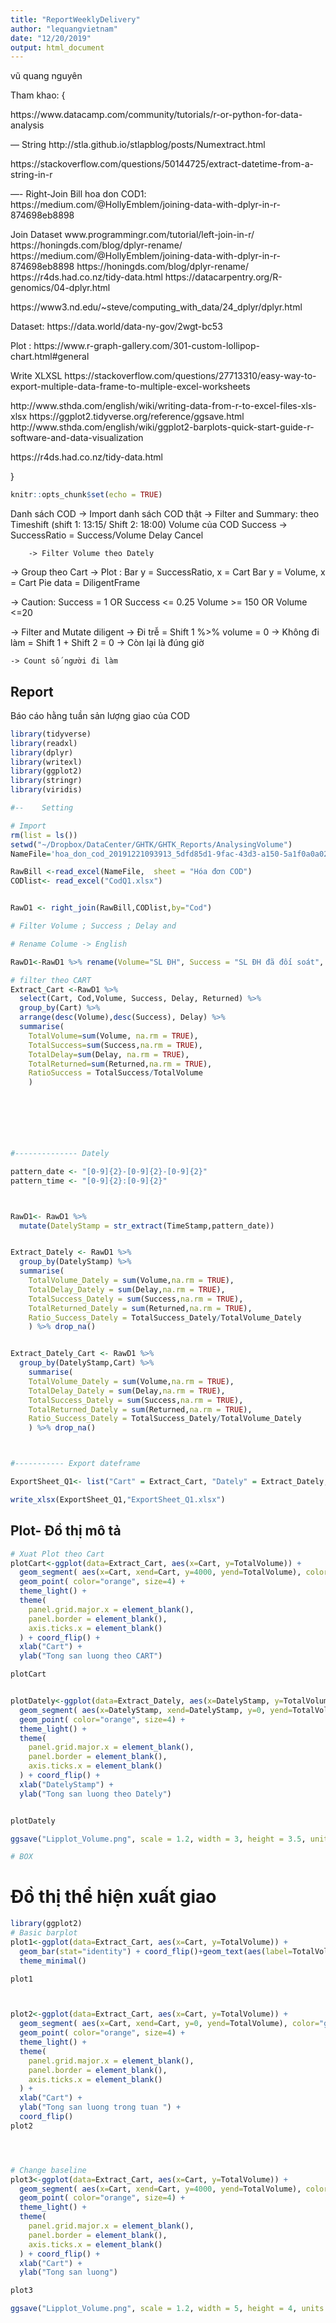 ---
title: "ReportWeeklyDelivery"
author: "lequangvietnam"
date: "12/20/2019"
output: html_document
---

vũ quang nguyên

Tham khao:
{

https://www.datacamp.com/community/tutorials/r-or-python-for-data-analysis

--- String
http://stla.github.io/stlapblog/posts/Numextract.html

https://stackoverflow.com/questions/50144725/extract-datetime-from-a-string-in-r


---- Right-Join Bill hoa don COD1: https://medium.com/@HollyEmblem/joining-data-with-dplyr-in-r-874698eb8898


Join Dataset
www.programmingr.com/tutorial/left-join-in-r/
https://honingds.com/blog/dplyr-rename/
https://medium.com/@HollyEmblem/joining-data-with-dplyr-in-r-874698eb8898
https://honingds.com/blog/dplyr-rename/
https://r4ds.had.co.nz/tidy-data.html
https://datacarpentry.org/R-genomics/04-dplyr.html

https://www3.nd.edu/~steve/computing_with_data/24_dplyr/dplyr.html


Dataset:
https://data.world/data-ny-gov/2wgt-bc53

Plot :
https://www.r-graph-gallery.com/301-custom-lollipop-chart.html#general

Write XLXSL https://stackoverflow.com/questions/27713310/easy-way-to-export-multiple-data-frame-to-multiple-excel-worksheets

http://www.sthda.com/english/wiki/writing-data-from-r-to-excel-files-xls-xlsx
https://ggplot2.tidyverse.org/reference/ggsave.html
http://www.sthda.com/english/wiki/ggplot2-barplots-quick-start-guide-r-software-and-data-visualization

https://r4ds.had.co.nz/tidy-data.html


}

```{r setup, include=FALSE}
knitr::opts_chunk$set(echo = TRUE)
```


Danh sách COD -> Import danh sách COD thật
-> Filter and Summary: theo Timeshift (shift 1: 13:15/ Shift 2: 18:00)
	Volume của COD
	Success -> SuccessRatio = Success/Volume
	Delay
	Cancel

		-> Filter Volume theo Dately

-> Group theo Cart
-> Plot :
	Bar	y = SuccessRatio, x = Cart
	Bar	y = Volume, x = Cart
	Pie 	data = DiligentFrame




-> Caution:
	Success = 1 OR	Success <= 0.25
	Volume >= 150 OR Volume <=20

	

-> Filter and Mutate diligent
	-> Đi trễ = Shift 1 %>% volume  = 0
	-> Không đi làm = Shift 1 + Shift 2 = 0 
	-> Còn lại là đúng giờ
	
	-> Count số người đi làm
	
## Report

Báo cáo hằng tuần sản lượng giao của COD

```{r cars}


library(tidyverse)         
library(readxl)
library(dplyr)
library(writexl)
library(ggplot2)
library(stringr)
library(viridis)

#--    Setting

# Import
rm(list = ls())
setwd("~/Dropbox/DataCenter/GHTK/GHTK_Reports/AnalysingVolume")
NameFile='hoa_don_cod_20191221093913_5dfd85d1-9fac-43d3-a150-5a1f0a0a026e.xlsx'

RawBill <-read_excel(NameFile,  sheet = "Hóa đơn COD")
CODlist<- read_excel("CodQ1.xlsx")


RawD1 <- right_join(RawBill,CODlist,by="Cod")

# Filter Volume ; Success ; Delay and 

# Rename Colume -> English

RawD1<-RawD1 %>% rename(Volume="SL ĐH", Success = "SL ĐH đã đối soát", Delay="SL ĐH delay", Returned="SL ĐH đã trả", TimeStamp="TG tạo", Money = "Tổng tiền thu") 

# filter theo CART
Extract_Cart <-RawD1 %>% 
  select(Cart, Cod,Volume, Success, Delay, Returned) %>% 
  group_by(Cart) %>%
  arrange(desc(Volume),desc(Success), Delay) %>% 
  summarise(
    TotalVolume=sum(Volume, na.rm = TRUE), 
    TotalSuccess=sum(Success,na.rm = TRUE), 
    TotalDelay=sum(Delay, na.rm = TRUE), 
    TotalReturned=sum(Returned,na.rm = TRUE),
    RatioSuccess = TotalSuccess/TotalVolume 
    )
  






#-------------- Dately

pattern_date <- "[0-9]{2}-[0-9]{2}-[0-9]{2}"
pattern_time <- "[0-9]{2}:[0-9]{2}"



RawD1<- RawD1 %>% 
  mutate(DatelyStamp = str_extract(TimeStamp,pattern_date))


Extract_Dately <- RawD1 %>% 
  group_by(DatelyStamp) %>% 
  summarise(
    TotalVolume_Dately = sum(Volume,na.rm = TRUE),
    TotalDelay_Dately = sum(Delay,na.rm = TRUE),
    TotalSuccess_Dately = sum(Success,na.rm = TRUE),
    TotalReturned_Dately = sum(Returned,na.rm = TRUE),
    Ratio_Success_Dately = TotalSuccess_Dately/TotalVolume_Dately    
    ) %>% drop_na()


Extract_Dately_Cart <- RawD1 %>% 
  group_by(DatelyStamp,Cart) %>% 
    summarise(
    TotalVolume_Dately = sum(Volume,na.rm = TRUE),
    TotalDelay_Dately = sum(Delay,na.rm = TRUE),
    TotalSuccess_Dately = sum(Success,na.rm = TRUE),
    TotalReturned_Dately = sum(Returned,na.rm = TRUE),
    Ratio_Success_Dately = TotalSuccess_Dately/TotalVolume_Dately    
    ) %>% drop_na()



#----------- Export dateframe

ExportSheet_Q1<- list("Cart" = Extract_Cart, "Dately" = Extract_Dately, "DatelyCart"= Extract_Dately_Cart  )

write_xlsx(ExportSheet_Q1,"ExportSheet_Q1.xlsx")

```





## Plot- Đồ thị mô tả
```{r pressure, echo=FALSE}


# Xuat Plot theo Cart
plotCart<-ggplot(data=Extract_Cart, aes(x=Cart, y=TotalVolume)) +
  geom_segment( aes(x=Cart, xend=Cart, y=4000, yend=TotalVolume), color="grey") +
  geom_point( color="orange", size=4) +
  theme_light() +
  theme(
    panel.grid.major.x = element_blank(),
    panel.border = element_blank(),
    axis.ticks.x = element_blank()
  ) + coord_flip() + 
  xlab("Cart") +
  ylab("Tong san luong theo CART")

plotCart


plotDately<-ggplot(data=Extract_Dately, aes(x=DatelyStamp, y=TotalVolume_Dately)) +
  geom_segment( aes(x=DatelyStamp, xend=DatelyStamp, y=0, yend=TotalVolume_Dately), color="grey") +
  geom_point( color="orange", size=4) +
  theme_light() +
  theme(
    panel.grid.major.x = element_blank(),
    panel.border = element_blank(),
    axis.ticks.x = element_blank()
  ) + coord_flip() + 
  xlab("DatelyStamp") +
  ylab("Tong san luong theo Dately")


plotDately

ggsave("Lipplot_Volume.png", scale = 1.2, width = 3, height = 3.5, units = "in")

# BOX 


```


# Đồ thị thể hiện xuất giao

```{r pressure, echo=FALSE}

library(ggplot2)
# Basic barplot
plot1<-ggplot(data=Extract_Cart, aes(x=Cart, y=TotalVolume)) +
  geom_bar(stat="identity") + coord_flip()+geom_text(aes(label=TotalVolume), hjust=-0.23, size=2.5)+
  theme_minimal()

plot1   



plot2<-ggplot(data=Extract_Cart, aes(x=Cart, y=TotalVolume)) +
  geom_segment( aes(x=Cart, xend=Cart, y=0, yend=TotalVolume), color="grey") +
  geom_point( color="orange", size=4) +
  theme_light() +
  theme(
    panel.grid.major.x = element_blank(),
    panel.border = element_blank(),
    axis.ticks.x = element_blank()
  ) +
  xlab("Cart") +
  ylab("Tong san luong trong tuan ") +
  coord_flip()
plot2




# Change baseline
plot3<-ggplot(data=Extract_Cart, aes(x=Cart, y=TotalVolume)) +
  geom_segment( aes(x=Cart, xend=Cart, y=4000, yend=TotalVolume), color="grey") +
  geom_point( color="orange", size=4) +
  theme_light() +
  theme(
    panel.grid.major.x = element_blank(),
    panel.border = element_blank(),
    axis.ticks.x = element_blank()
  ) + coord_flip() + 
  xlab("Cart") +
  ylab("Tong san luong")

plot3

ggsave("Lipplot_Volume.png", scale = 1.2, width = 5, height = 4, units = "in")

```






